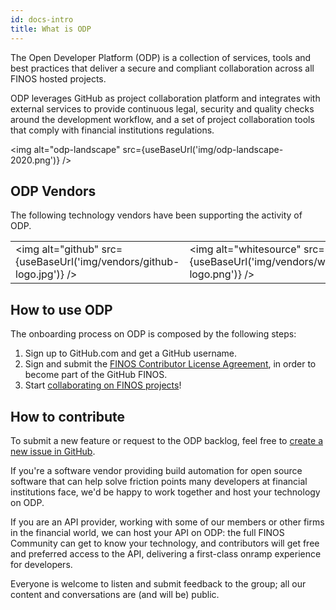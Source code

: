 ```yaml
---
id: docs-intro
title: What is ODP
---
```



The Open Developer Platform (ODP) is a collection of services, tools and best practices that deliver a secure and compliant collaboration across all FINOS hosted projects.

ODP leverages GitHub as project collaboration platform and integrates with external services to provide continuous legal, security and quality checks around the development workflow, and a set of project collaboration tools that comply with financial institutions regulations.

<img alt="odp-landscape" src={useBaseUrl('img/odp-landscape-2020.png')} />

## ODP Vendors
The following technology vendors have been supporting the activity of ODP.

| | | | | |
|--- |:--- |:--- |:--- |:--- |
| <img alt="github" src={useBaseUrl('img/vendors/github-logo.jpg')} />| <img alt="whitesource" src={useBaseUrl('img/vendors/whitesource-logo.png')} /> | <img alt="red-hat" src={useBaseUrl('img/vendors/redhat-logo.jpg')} /> | <img alt="greenkey-tech" src={useBaseUrl('img/vendors/greenkey-tech-logo.png')} /> | <img alt="fossa" src={useBaseUrl('img/vendors/fossa-logo.jpeg')} /> |

## How to use ODP
The onboarding process on ODP is composed by the following steps:

1. Sign up to GitHub.com and get a GitHub username.
2. Sign and submit the [FINOS Contributor License Agreement](https://finosfoundation.atlassian.net/wiki/spaces/FINOS/pages/75530375/Contribution+Compliance+Requirements), in order to become part of the GitHub FINOS.
3. Start [collaborating on FINOS projects](project-collaboration)!

## How to contribute
To submit a new feature or request to the ODP backlog, feel free to [create a new issue in GitHub](https://github.com/finos/open-developer-platform/issues).

If you're a software vendor providing build automation for open source software that can help solve friction points many developers at financial institutions face, we'd be happy to work together and host your technology on ODP.

If you are an API provider, working with some of our members or other firms in the financial world, we can host your API on ODP: the full FINOS Community can get to know your technology, and contributors will get free and preferred access to the API, delivering a first-class onramp experience for developers.

Everyone is welcome to listen and submit feedback to the group; all our content and conversations are (and will be) public.
